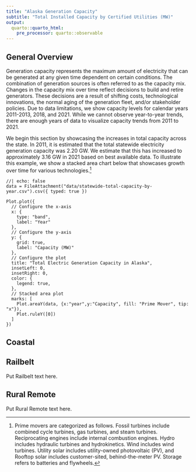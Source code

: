 ```yaml
---
title: "Alaska Generation Capacity"
subtitle: "Total Installed Capacity by Certified Utilities (MW)"
output:
  quarto::quarto_html:
    pre_processor: quarto::observable
---
```


<!-- ```{r, echo=FALSE, warning=FALSE, message=FALSE}
# # Import required packages
# library(tidyr)
# library(dplyr)
# library(readr)
# 
# # Load the capacity data
# capacity_data <- read.csv("data/installed-capacity-certified-utilities-mw.csv")
# 
# # Long-form statewide totals chart
# statewide_totals <- capacity_data %>%
#   group_by(year) %>%
#   summarize("Fossil Turbine" = sum(ff.turbines),
#             "Recip Engines" = sum(ff.ice),
#             "Hydro" = sum(hydro),
#             "Wind" = sum(wind),
#             "Utility Solar" = sum(solar),
#             "Rooftop Solar" = sum(solar.btm),
#             "Storage" = sum(storage),
#             "Landfill Gas" = sum(landfill)) %>%
#   pivot_longer(
#     cols = c("Fossil Turbine", "Recip Engines", "Hydro", "Wind", "Utility Solar", "Rooftop Solar", "Storage", "Landfill Gas"),
#     names_to = "Prime Mover",
#     values_to = "Capacity"
#   )
# 
# # Write the chart to a csv to import into observable
# write.csv(statewide_totals, file = "data/statewide-total-capacity-by-year.csv")

### `r round(sum(statewide_totals$Capacity[statewide_totals$year == 2021])/1000,2)`
### `r round(sum(statewide_totals$Capacity[statewide_totals$year == 2011])/1000,2)`
``` -->

## General Overview

Generation capacity represents the maximum amount of electricity that can be generated at any given time dependent on certain conditions. The combination of generation sources is often referred to as the capacity mix. Changes in the capacity mix over time reflect decisions to build and retire generators. These decisions are a result of shifting costs, technological innovations, the normal aging of the generation fleet, and/or stakeholder policies. Due to data limitations, we show capacity levels for calendar years 2011-2013, 2018, and 2021. While we cannot observe year-to-year trends, there are enough years of data to visualize capacity trends from 2011 to 2021.

We begin this section by showcasing the increases in total capacity across the state. In 2011, it is estimated that the total statewide electricity generation capacity was 2.20 GW. We estimate that this has increased to approximately 3.16 GW in 2021 based on best available data. To illustrate this example, we show a stacked area chart below that showcases growth over time for various technologies.[^1]

[^1]: Prime movers are categorized as follows. Fossil turbines include combined cycle turbines, gas turbines, and steam turbines. Reciprocating engines include internal combustion engines. Hydro includes hydraulic turbines and hydrokinetics. Wind includes wind turbines. Utility solar includes utility-owned photovoltaic (PV), and Rooftop solar includes customer-sited, behind-the-meter PV. Storage refers to batteries and flywheels.

```ojs
//| echo: false
data = FileAttachment("data/statewide-total-capacity-by-year.csv").csv({ typed: true })

Plot.plot({
  // Configure the x-axis
  x: {
    type: "band",
    label: "Year"
  },
  // Configure the y-axis
  y: {
    grid: true,
    label: "Capacity (MW)"
  },
  // Configure the plot
  title: "Total Electric Generation Capacity in Alaska",
  insetLeft: 0,
  insetRight: 0,
  color: {
    legend: true,
  },
  // Stacked area plot
  marks: [
    Plot.areaY(data, {x:"year",y:"Capacity", fill: "Prime Mover", tip: "x"}),
    Plot.ruleY([0])
  ]
})
```

## Coastal


## Railbelt

Put Railbelt text here.

## Rural Remote

Put Rural Remote text here.
